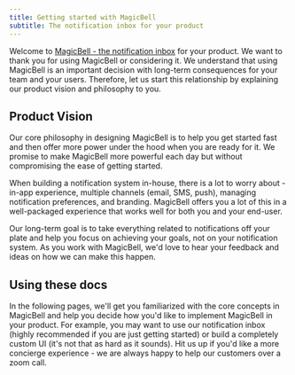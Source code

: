 ```yaml
---
title: Getting started with MagicBell
subtitle: The notification inbox for your product
---
```


Welcome to [MagicBell - the notification inbox](https://magicbell.com) for your product. We want to thank you for using MagicBell or considering it. We understand that using MagicBell is an important decision with long-term consequences for your team and your users. Therefore, let us start this relationship by explaining our product vision and philosophy to you.

## Product Vision

Our core philosophy in designing MagicBell is to help you get started fast and then offer more power under the hood when you are ready for it. We promise to make MagicBell more powerful each day but without compromising the ease of getting started.

When building a notification system in-house, there is a lot to worry about - in-app experience, multiple channels (email, SMS, push), managing notification preferences, and branding. MagicBell offers you a lot of this in a well-packaged experience that works well for both you and your end-user.

Our long-term goal is to take everything related to notifications off your plate and help you focus on achieving your goals, not on your notification system. As you work with MagicBell, we'd love to hear your feedback and ideas on how we can make this happen.

## Using these docs

In the following pages, we'll get you familiarized with the core concepts in MagicBell and help you decide how you'd like to implement MagicBell in your product. For example, you may want to use our notification inbox (highly recommended if you are just getting started) or build a completely custom UI (it's not that as hard as it sounds). Hit us up if you'd like a more concierge experience - we are always happy to help our customers over a zoom call.
